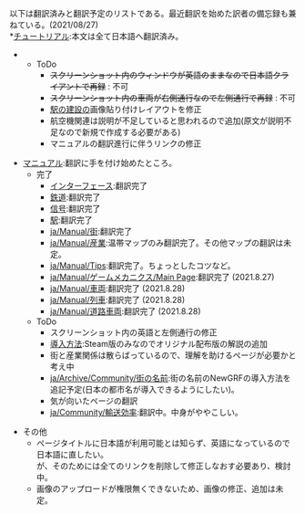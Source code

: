 以下は翻訳済みと翻訳予定のリストである。最近翻訳を始めた訳者の備忘録も兼ねている。(2021/08/27)
<br>
*[[ja/Manual/Tutorial/Main Page|チュートリアル]]:本文は全て日本語へ翻訳済み。
**ToDo
***<strike>スクリーンショット内のウィンドウが英語のままなので日本語クライアントで再録</strike> : 不可
***<strike>スクリーンショット内の車両が右側通行なので左側通行で再録</strike> : 不可
***[[ja/Manual/Building railway stations|駅の建設]]の画像貼り付けレイアウトを修正
***航空機関連は説明が不足していると思われるので追加(原文が説明不足なので新規で作成する必要がある)
***マニュアルの翻訳進行に伴うリンクの修正

*[[ja/Manual/Main Page|マニュアル]]:翻訳に手を付け始めたところ。
**完了
***[[ja/Manual/Game interface|インターフェース]]:翻訳完了
***[[ja/Manual/Railway construction|鉄道]]:翻訳完了
***[[ja/Manual/Signals|信号]]:翻訳完了
***[[ja/Manual/Railway station|駅]]:翻訳完了
***[[ja/Manual/街]]:翻訳完了
***[[ja/Manual/産業]]:温帯マップのみ翻訳完了。その他マップの翻訳は未定。
***[[ja/Manual/Tips]]:翻訳完了。ちょっとしたコツなど。
***[[ja/Manual/ゲームメカニクス/Main Page]]:翻訳完了 (2021.8.27)
***[[ja/Manual/車両]]:翻訳完了 (2021.8.28)
***[[ja/Manual/列車]]:翻訳完了 (2021.8.28)
***[[ja/Manual/道路車両]]:翻訳完了 (2021.8.28)
**ToDo
***スクリーンショット内の英語と左側通行の修正
***[[ja/Manual/Installation|導入方法]]:Steam版のみなのでオリジナル配布版の解説の追加
***街と産業関係は散らばっているので、理解を助けるページが必要かと考え中
***[[ja/Archive/Community/街の名前]]:街の名前のNewGRFの導入方法を追記予定(日本の都市名が導入できるようにしたい)。
***気が向いたページの翻訳
***[[ja/Community/輸送効率]]:翻訳中。中身がややこしい。

*その他
**ページタイトルに日本語が利用可能とは知らず、英語になっているので日本語に直したい。<br>が、そのためには全てのリンクを削除して修正しなおす必要あり、検討中。
**画像のアップロードが権限無くできないため、画像の修正、追加は未定。